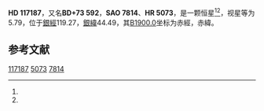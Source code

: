 {{Starbox begin
| name = HD 117187
}}
{{Starbox observe
| epoch = [[J2000.0|J2000.0]]
| constell = {{星座名待查}}<ref name=SIMBAD>{{cite web
 | url=http://simbad.u-strasbg.fr/simbad/sim-id?Ident=HR+5073
 | title =Pulsating variable Star
 | publisher=Centre de Données astronomiques de Strasbourg
 | work=SIMBAD
 | accessdate=2012-07-13}}</ref><ref name=DATA>{{cite web
 | url=http://vizier.u-strasbg.fr/viz-bin/VizieR-5?-out.add=.&-source=5050&-corr=PK=HR&-out.max=9999&HR=5073
 | title=VizieR Detailed Page
 | accessdate=2012-07-13
 | archive-date=2016-03-05
 | archive-url=https://web.archive.org/web/20160305001133/http://vizier.u-strasbg.fr/viz-bin/VizieR-5?-out.add=.&-source=5050&-corr=PK=HR&-out.max=9999&HR=5073
 | dead-url=no
 }}</ref>
| 星官 = 
| ra = {{RA|13|26|8.1}}<ref name=SIMBAD /><ref name=DATA />
| dec = {{DEC|+72|23|29}}<ref name=SIMBAD /><ref name=DATA />
| appmag_v = 5.79<ref name=SIMBAD /><ref name=DATA />
}}
{{Starbox character
| class = M1IIIab<ref name=SIMBAD /><ref name=DATA />
| b-v = 1.63<ref name=SIMBAD /><ref name=DATA />
| u-b = 1.9<ref name=SIMBAD /><ref name=DATA />
| r-i = <ref name=SIMBAD /><ref name=DATA />
| variable = 
}}
{{Starbox astrometry
| radial_v = 1.9
| prop_mo_ra = -48
| parallax = 
| p_error = 
}}
{{Starbox catalog
| names =BD+73 592，[[SAO星表|SAO]] 7814，[[HD星表|HD]] 117187，[[HR星表|HR]] 5073}}
{{Starbox reference |Simbad=HR+5073}}
{{Starbox end}}

'''HD 117187'''，又名'''BD+73 592'''，'''SAO 7814'''、'''HR 5073'''，是一颗恒星<ref name=SIMBAD /><ref name=DATA />，视星等为5.79，位于[[銀道座標系|銀經]]119.27，[[銀道座標系|銀緯]]44.49，其[[B1900.0|B1900.0]]坐标为赤經{{RA|13|23|35}}，赤緯{{DEC|+72|44.49|39}}。

== 参考文献 ==
{{reflist}}

{{star-stub}}

[[Category:HD和HDE天體|117187]]
[[Category:HR天體|5073]]
[[Category:SAO天體|7814]]